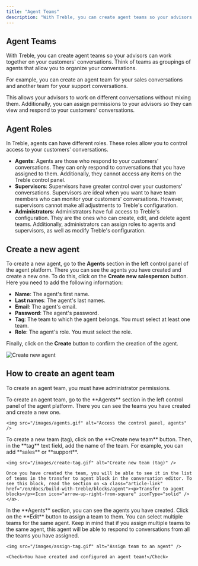 ```yaml
---
title: "Agent Teams"
description: "With Treble, you can create agent teams so your advisors can work together on your customers' conversations."
---
```


## Agent Teams

With Treble, you can create agent teams so your advisors can work together on your customers' conversations. Think of teams as groupings of agents that allow you to organize your conversations.

For example, you can create an agent team for your sales conversations and another team for your support conversations.

This allows your advisors to work on different conversations without mixing them. Additionally, you can assign permissions to your advisors so they can view and respond to your customers' conversations.

## Agent Roles

In Treble, agents can have different roles. These roles allow you to control access to your customers' conversations.

- **Agents**: Agents are those who respond to your customers' conversations. They can only respond to conversations that you have assigned to them. Additionally, they cannot access any items on the Treble control panel.
- **Supervisors**: Supervisors have greater control over your customers' conversations. Supervisors are ideal when you want to have team members who can monitor your customers' conversations. However, supervisors cannot make all adjustments to Treble's configuration.
- **Administrators**: Administrators have full access to Treble's configuration. They are the ones who can create, edit, and delete agent teams. Additionally, administrators can assign roles to agents and supervisors, as well as modify Treble's configuration.

## Create a new agent

To create a new agent, go to the **Agents** section in the left control panel of the agent platform. There you can see the agents you have created and create a new one. To do this, click on the **Create new salesperson** button. Here you need to add the following information:

- **Name**: The agent's first name.
- **Last names**: The agent's last names.
- **Email**: The agent's email.
- **Password**: The agent's password.
- **Tag**: The team to which the agent belongs. You must select at least one team.
- **Role**: The agent's role. You must select the role.

Finally, click on the **Create** button to confirm the creation of the agent.

<img src="/images/create-agent.gif" alt="Create new agent" />

## How to create an agent team

<Note>To create an agent team, you must have administrator permissions.</Note>

<Steps>
  <Step title="Enter the control panel">
    To create an agent team, go to the **Agents** section in the left control panel of the agent platform. There you can see the teams you have created and create a new one.

    <img src="/images/agents.gif" alt="Access the control panel, agents" />
  </Step>
  <Step title="Create a new team (tag)">
    To create a new team (tag), click on the **Create new team** button. Then, in the **tag** text field, add the name of the team. For example, you can add **sales** or **support**.

    <img src="/images/create-tag.gif" alt="Create new team (tag)" />

    Once you have created the team, you will be able to see it in the list of teams in the transfer to agent block in the conversation editor. To see this block, read the section on <a class="article-link" href="/en/docs/build-with-treble/blocks/agent"><p>Transfer to agent blocks</p><Icon icon="arrow-up-right-from-square" iconType="solid" /></a>.
  </Step>
  <Step title="Assign teams to your agents">
    In the **Agents** section, you can see the agents you have created. Click on the **Edit** <Icon icon="pencil" iconType="solid" /> button to assign a team to them. You can select multiple teams for the same agent. Keep in mind that if you assign multiple teams to the same agent, this agent will be able to respond to conversations from all the teams you have assigned.

    <img src="/images/assign-tag.gif" alt="Assign team to an agent" />

    <Check>You have created and configured an agent team!</Check>
  </Step>
</Steps> 